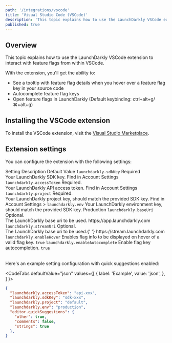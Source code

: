 ```yaml
---
path: '/integrations/vscode'
title: 'Visual Studio Code (VSCode)'
description: 'This topic explains how to use the LaunchDarkly VSCode extension to interact with feature flags from within VSCode.'
published: true
---
```


## Overview

This topic explains how to use the LaunchDarkly VSCode extension to interact with feature flags from within VSCode.

With the extension, you'll get the ability to:

- See a tooltip with feature flag details when you hover over a feature flag key in your source code
- Autocomplete feature flag keys
- Open feature flags in LaunchDarkly (Default keybinding: ctrl+alt+g/⌘+alt+g) 


## Installing the VSCode extension

To install the VSCode extension, visit the [Visual Studio Marketplace](https://marketplace.visualstudio.com/items?itemName=launchdarkly.launchdarkly).

## Extension settings

You can configure the extension with the following settings:

<Table>
  <TableHeader>
    <TableHeadCell>Setting</TableHeadCell>
    <TableHeadCell>Description</TableHeadCell>
    <TableHeadCell>Default Value</TableHeadCell>
  </TableHeader>
  <TableBody>
    <TableRow>
      <TableCell>
        <code>launchdarkly.sdkKey</code>
      </TableCell>
      <TableCell>
        Required
        <br />
        Your LaunchDarkly SDK key.
      </TableCell>
      <TableCell>Find in Account Settings</TableCell>
    </TableRow>
    <TableRow>
      <TableCell>
        <code>launchdarkly.accessToken</code>
      </TableCell>
      <TableCell>
        Required.
        <br />
        Your LaunchDarkly API access token.
      </TableCell>
      <TableCell>Find in Account Settings</TableCell>
    </TableRow>
    <TableRow>
      <TableCell>
        <code>launchdarkly.project</code>
      </TableCell>
      <TableCell>
        Required.
        <br />
        Your LaunchDarkly project key, should match the provided SDK key.
      </TableCell>
      <TableCell>Find in Account Settings</TableCell>
    </TableRow>
    ><TableRow>
      <TableCell>
        <code>launchdarkly.env</code>
      </TableCell>
      <TableCell>Your LaunchDarkly environment key, should match the provided SDK key.</TableCell>
      <TableCell>Production</TableCell>
    </TableRow>
    <TableRow>
      <TableCell>
        <code>launchdarkly.baseUri</code>
      </TableCell>
      <TableCell>
        Optional.
        <br />
        The LaunchDarkly base uri to be used.
      </TableCell>
      <TableCell>https://app.launchdarkly.com</TableCell>
    </TableRow>
    <TableRow>
      <TableCell>
        <code>launchdarkly.streamUri</code>
      </TableCell>
      <TableCell>
        Optional.
        <br />
        The LaunchDarkly base uri to be used.{' '}
      </TableCell>
      <TableCell>https://stream.launchdarkly.com</TableCell>
    </TableRow>
    <TableRow>
      <TableCell>
        <code>launchdarkly.enableHover</code>
      </TableCell>
      <TableCell>Enables flag info to be displayed on hover of a valid flag key.</TableCell>
      <TableCell>
        <code>true</code>
      </TableCell>
    </TableRow>
    <TableRow>
      <TableCell>
        <code>launchdarkly.enableAutocomplete</code>
      </TableCell>
      <TableCell>Enable flag key autocompletion.</TableCell>
      <TableCell>
        <code>true</code>
      </TableCell>
    </TableRow>
  </TableBody>
</Table>

Here's an example setting configuration with quick suggestions enabled:

<CodeTabs
  defaultValue="json"
  values={[
    { label: 'Example', value: 'json', },
  ]
}>
<CodeTabItem value="json">

```json
{
  "launchdarkly.accessToken": "api-xxx",
  "launchdarkly.sdkKey": "sdk-xxx",
  "launchdarkly.project": "default",
  "launchdarkly.env": "production",
  "editor.quickSuggestions": {
    "other": true,
    "comments": false,
    "strings": true
  },
}
```

</CodeTabItem>
</CodeTabs>
